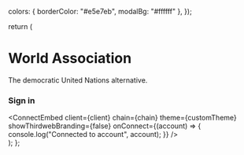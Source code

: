 
  colors: { borderColor: "#e5e7eb", modalBg: "#ffffff" },
});

  return (
    <div className="hero">
      <div className="wrapper">
        <div className="hero-text">
          <h1>World Association</h1>
          <p>The democratic United Nations alternative.</p>
        </div>
        <div>
          <h3>Sign in</h3>
          <ConnectEmbed
            client={client}
            chain={chain}
            theme={customTheme}
            showThirdwebBranding={false}
            onConnect={(account) => {
              console.log("Connected to account", account);
            }}
          />
        </div>
      </div>
    </div>
  );
};

<Hero />
